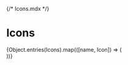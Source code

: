 {/* Icons.mdx */}



<Meta title="System/Icons" />

# Icons

<IconGallery>
  {Object.entries(Icons).map(([name, Icon]) => (
    <IconItem name={name}>
      <div
        style={{
          backgroundColor: "#c4c4c4",
          height: 42,
          width: 42,
          display: "flex",
          alignItems: "center",
          justifyContent: "center",
        }}
      >
        <Icon height={24} width={24} />
      </div>
    </IconItem>
  ))}
</IconGallery>
